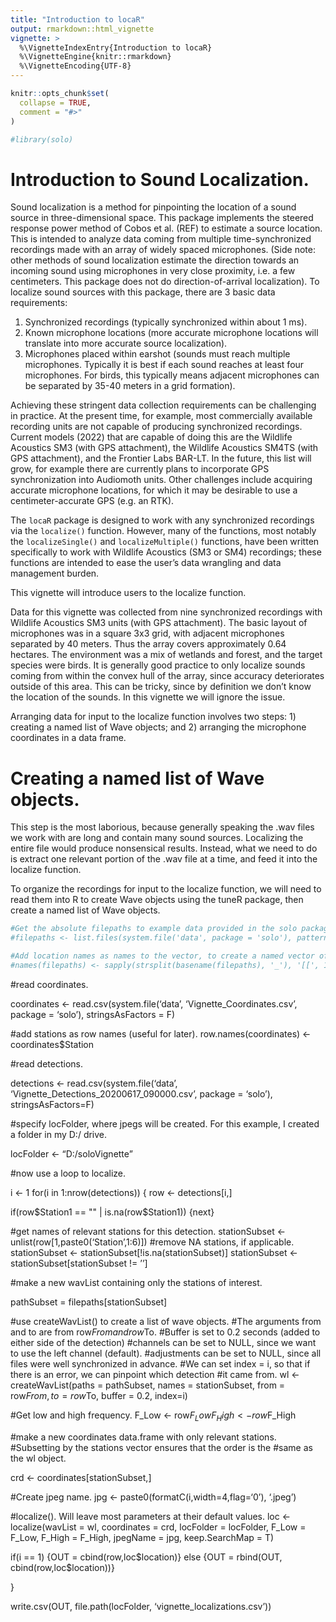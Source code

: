 ```yaml
---
title: "Introduction to locaR"
output: rmarkdown::html_vignette
vignette: >
  %\VignetteIndexEntry{Introduction to locaR}
  %\VignetteEngine{knitr::rmarkdown}
  %\VignetteEncoding{UTF-8}
---
```


```r
knitr::opts_chunk$set(
  collapse = TRUE,
  comment = "#>"
)
```

```r
#library(solo)
```

# Introduction to Sound Localization.

Sound localization is a method for pinpointing the location of a sound source in three-dimensional space. This package implements the steered response power method of Cobos et al. (REF) to estimate a source location. This is intended to analyze data coming from multiple time-synchronized recordings made with an array of widely spaced microphones. (Side note: other methods of sound localization estimate the direction towards an incoming sound using microphones in very close proximity, i.e. a few centimeters. This package does not do direction-of-arrival localization). To localize sound sources with this package, there are 3 basic data requirements:

1. Synchronized recordings (typically synchronized within about 1 ms).
2. Known microphone locations (more accurate microphone locations will translate into more accurate source localization).
3. Microphones placed within earshot (sounds must reach multiple microphones. Typically it is best if each sound reaches at least four microphones. For birds, this typically means adjacent microphones can be separated by 35-40 meters in a grid formation).

Achieving these stringent data collection requirements can be challenging in practice. At the present time, for example, most commercially available recording units are not capable of producing synchronized recordings. Current models (2022) that are capable of doing this are the Wildlife Acoustics SM3 (with GPS attachment), the Wildlife Acoustics SM4TS (with GPS attachment), and the Frontier Labs BAR-LT. In the future, this list will grow, for example there are currently plans to incorporate GPS synchronization into Audiomoth units. Other challenges include acquiring accurate microphone locations, for which it may be desirable to use a centimeter-accurate GPS (e.g. an RTK).

The `locaR` package is designed to work with any synchronized recordings via the `localize()` function. However, many of the functions, most notably the `localizeSingle()` and `localizeMultiple()` functions, have been written specifically to work with Wildlife Acoustics (SM3 or SM4) recordings; these functions are intended to ease the user's data wrangling and data management burden.

This vignette will introduce users to the localize function. 

Data for this vignette was collected from nine synchronized recordings with Wildlife Acoustics SM3 units (with GPS attachment). The basic layout of microphones was in a square 3x3 grid, with adjacent microphones separated by 40 meters. Thus the array covers approximately 0.64 hectares. The environment was a mix of wetlands and forest, and the target species were birds. It is generally good practice to only localize sounds coming from within the convex hull of the array, since accuracy deteriorates outside of this area. This can be tricky, since by definition we don't know the location of the sounds. In this vignette we will ignore the issue. 

Arranging data for input to the localize function involves two steps: 1) creating a named list of Wave objects; and 2) arranging the microphone coordinates in a data frame.

# Creating a named list of Wave objects.

This step is the most laborious, because generally speaking the .wav files we work with are long and contain many sound sources. Localizing the entire file would produce nonsensical results. Instead, what we need to do is extract one relevant portion of the .wav file at a time, and feed it into the localize function.

To organize the recordings for input to the localize function, we will need to read them into R to create Wave objects using the tuneR package, then create a named list of Wave objects.


```r
#Get the absolute filepaths to example data provided in the solo package.
#filepaths <- list.files(system.file('data', package = 'solo'), pattern = '.mp3', full.names = T)

#Add location names as names to the vector, to create a named vector of filepaths. This will be useful later.
#names(filepaths) <- sapply(strsplit(basename(filepaths), '_'), '[[', 1)
```



#read coordinates.

coordinates <- read.csv(system.file('data', 'Vignette_Coordinates.csv', package = 'solo'), stringsAsFactors = F)

#add stations as row names (useful for later).
row.names(coordinates) <- coordinates$Station

#read detections.

detections <- read.csv(system.file('data', 'Vignette_Detections_20200617_090000.csv', package = 'solo'), stringsAsFactors=F)

#specify locFolder, where jpegs will be created. For this example, I created a folder in my D:/ drive.

locFolder <- "D:/soloVignette"

#now use a loop to localize.

i <- 1
for(i in 1:nrow(detections)) {
  row <- detections[i,]

  if(row$Station1 == "" | is.na(row$Station1)) {next}

  #get names of relevant stations for this detection.
  stationSubset <- unlist(row[1,paste0('Station',1:6)])
  #remove NA stations, if applicable.
  stationSubset <- stationSubset[!is.na(stationSubset)]
  stationSubset <- stationSubset[stationSubset != '']


  #make a new wavList containing only the stations of interest.

  pathSubset = filepaths[stationSubset]


  #use createWavList() to create a list of wave objects.
  #The arguments from and to are from row$From and row$To.
  #Buffer is set to 0.2 seconds (added to either side of the detection)
  #channels can be set to NULL, since we want to use the left channel (default).
  #adjustments can be set to NULL, since all files were well synchronized in advance.
  #We can set index = i, so that if there is an error, we can pinpoint which detection
  #it came from.
  wl <- createWavList(paths = pathSubset, names = stationSubset,
                      from = row$From, to = row$To, buffer = 0.2, index=i)

  #Get low and high frequency.
  F_Low <- row$F_Low
  F_High <- row$F_High

  #make a new coordinates data.frame with only relevant stations.
  #Subsetting by the stations vector ensures that the order is the
  #same as the wl object.

  crd <- coordinates[stationSubset,]

  #Create jpeg name.
  jpg <- paste0(formatC(i,width=4,flag='0'), '.jpeg')

  #localize(). Will leave most parameters at their default values.
  loc <- localize(wavList = wl, coordinates = crd, locFolder = locFolder,
                  F_Low = F_Low, F_High = F_High, jpegName = jpg, keep.SearchMap = T)

  if(i == 1) {OUT = cbind(row,loc$location)} else {OUT = rbind(OUT, cbind(row,loc$location))}

}

write.csv(OUT, file.path(locFolder, 'vignette_localizations.csv'))




